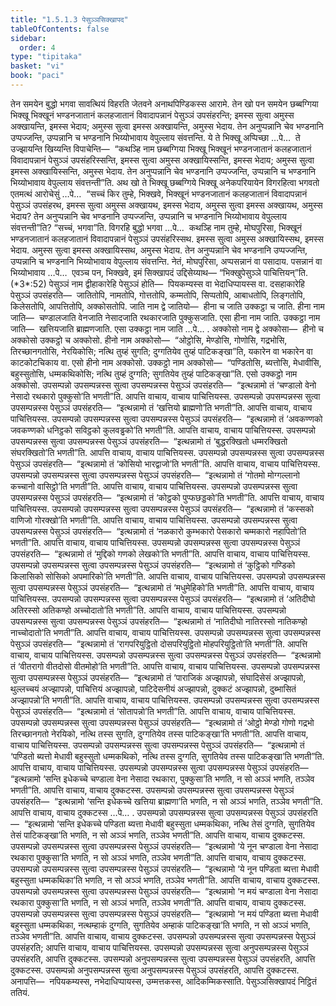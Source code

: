 ```yaml
---
title: "1.5.1.3 पेसुञ्ञसिक्खापद"
tableOfContents: false
sidebar:
  order: 4
type: "tipitaka"
basket: "vi"
book: "paci"
---
```



<DynamicBreadcrumb />

<Division number="36" book="paci">

<Paragraph number="111" book="paci">
तेन समयेन बुद्धो भगवा सावत्थियं विहरति जेतवने अनाथपिण्डिकस्स आरामे. तेन खो पन समयेन छब्बग्गिया भिक्खू भिक्खूनं भण्डनजातानं कलहजातानं विवादापन्नानं पेसुञ्ञं उपसंहरन्ति; इमस्स सुत्वा अमुस्स अक्खायन्ति, इमस्स भेदाय; अमुस्स सुत्वा इमस्स अक्खायन्ति, अमुस्स भेदाय. तेन अनुप्पन्नानि चेव भण्डनानि उप्पज्जन्ति, उप्पन्नानि च भण्डनानि भिय्योभावाय वेपुल्लाय संवत्तन्ति. ये ते भिक्खू अप्पिच्छा …पे…  ते उज्झायन्ति खिय्यन्ति विपाचेन्ति—  “कथञ्हि नाम छब्बग्गिया भिक्खू भिक्खूनं भण्डनजातानं कलहजातानं विवादापन्नानं पेसुञ्ञं उपसंहरिस्सन्ति, इमस्स सुत्वा अमुस्स अक्खायिस्सन्ति, इमस्स भेदाय; अमुस्स सुत्वा इमस्स अक्खायिस्सन्ति, अमुस्स भेदाय. तेन अनुप्पन्नानि चेव भण्डनानि उप्पज्जन्ति, उप्पन्नानि च भण्डनानि भिय्योभावाय वेपुल्लाय संवत्तन्ती”ति.
</Paragraph>

<Paragraph number="112" book="paci">
अथ खो ते भिक्खू छब्बग्गिये भिक्खू अनेकपरियायेन विगरहित्वा भगवतो एतमत्थं आरोचेसुं …पे…  “सच्चं किर तुम्हे, भिक्खवे, भिक्खूनं भण्डनजातानं कलहजातानं विवादापन्नानं पेसुञ्ञं उपसंहरथ, इमस्स सुत्वा अमुस्स अक्खायथ, इमस्स भेदाय, अमुस्स सुत्वा इमस्स अक्खायथ, अमुस्स भेदाय? तेन अनुप्पन्नानि चेव भण्डनानि उप्पज्जन्ति, उप्पन्नानि च भण्डनानि भिय्योभावाय वेपुल्लाय संवत्तन्ती”ति? “सच्चं, भगवा”ति. विगरहि बुद्धो भगवा …पे…  कथञ्हि नाम तुम्हे, मोघपुरिसा, भिक्खूनं भण्डनजातानं कलहजातानं विवादापन्नानं पेसुञ्ञं उपसंहरिस्सथ. इमस्स सुत्वा अमुस्स अक्खायिस्सथ, इमस्स भेदाय. अमुस्स सुत्वा इमस्स अक्खायिस्सथ, अमुस्स भेदाय. तेन अनुप्पन्नानि चेव भण्डनानि उप्पज्जन्ति, उप्पन्नानि च भण्डनानि भिय्योभावाय वेपुल्लाय संवत्तन्ति. नेतं, मोघपुरिसा, अप्पसन्नानं वा पसादाय. पसन्नानं वा भिय्योभावाय …पे…  एवञ्च पन, भिक्खवे, इमं सिक्खापदं उद्दिसेय्याथ—
</Paragraph>

</Division>
<Division number="37" book="paci">

<Paragraph number="113" book="paci">
<Emphasis>“भिक्खुपेसुञ्ञे पाचित्तियन्”</Emphasis>ति. (*3*:<Emphasis>52</Emphasis>)
</Paragraph>

</Division>
<Division number="38" book="paci">

<Paragraph number="114" book="paci">
<Emphasis>पेसुञ्ञं</Emphasis> नाम द्वीहाकारेहि पेसुञ्ञं होति—  पियकम्यस्स वा भेदाधिप्पायस्स वा. दसहाकारेहि पेसुञ्ञं उपसंहरति—  जातितोपि, नामतोपि, गोत्ततोपि, कम्मतोपि, सिप्पतोपि, आबाधतोपि, लिङ्गतोपि, किलेसतोपि, आपत्तितोपि, अक्कोसतोपि.
</Paragraph>

<Paragraph number="115" book="paci">
<Emphasis>जाति</Emphasis> नाम द्वे जातियो—  हीना च जाति उक्कट्ठा च जाति. <Emphasis>हीना</Emphasis> नाम जाति—  चण्डालजाति वेनजाति नेसादजाति रथकारजाति पुक्कुसजाति. एसा हीना नाम जाति. <Emphasis>उक्कट्ठा</Emphasis> नाम जाति—  खत्तियजाति ब्राह्मणजाति. एसा उक्कट्ठा नाम जाति …पे… .
</Paragraph>

<Paragraph number="116" book="paci">
<Emphasis>अक्कोसो</Emphasis> नाम द्वे अक्कोसा—  हीनो च अक्कोसो उक्कट्ठो च अक्कोसो. <Emphasis>हीनो</Emphasis> नाम अक्कोसो—  “ओट्ठोसि, मेण्डोसि, गोणोसि, गद्रभोसि, तिरच्छानगतोसि, नेरयिकोसि; नत्थि तुय्हं सुगति; दुग्गतियेव तुय्हं पाटिकङ्खा”ति, यकारेन वा भकारेन वा काटकोटचिकाय वा. एसो हीनो नाम अक्कोसो. <Emphasis>उक्कट्ठो</Emphasis> नाम अक्कोसो—  “पण्डितोसि, ब्यत्तोसि, मेधावीसि, बहुस्सुतोसि, धम्मकथिकोसि; नत्थि तुय्हं दुग्गति; सुगतियेव तुय्हं पाटिकङ्खा”ति. एसो उक्कट्ठो नाम अक्कोसो.
</Paragraph>

</Division>
<Division number="39" book="paci">

<Paragraph number="117" book="paci">
उपसम्पन्नो उपसम्पन्नस्स सुत्वा उपसम्पन्नस्स पेसुञ्ञं उपसंहरति—  “इत्थन्नामो तं ‘चण्डालो वेनो नेसादो रथकारो पुक्कुसो’ति भणती”ति. आपत्ति वाचाय, वाचाय पाचित्तियस्स.
</Paragraph>

<Paragraph number="118" book="paci">
उपसम्पन्नो उपसम्पन्नस्स सुत्वा उपसम्पन्नस्स पेसुञ्ञं उपसंहरति—  “इत्थन्नामो तं ‘खत्तियो ब्राह्मणो’ति भणती”ति. आपत्ति वाचाय, वाचाय पाचित्तियस्स.
</Paragraph>

<Paragraph number="119" book="paci">
उपसम्पन्नो उपसम्पन्नस्स सुत्वा उपसम्पन्नस्स पेसुञ्ञं उपसंहरति—  “इत्थन्नामो तं ‘अवकण्णको जवकण्णको धनिट्ठको सविट्ठको कुलवड्ढको’ति भणती”ति. आपत्ति वाचाय, वाचाय पाचित्तियस्स.
</Paragraph>

<Paragraph number="120" book="paci">
उपसम्पन्नो उपसम्पन्नस्स सुत्वा उपसम्पन्नस्स पेसुञ्ञं उपसंहरति—  “इत्थन्नामो तं ‘बुद्धरक्खितो धम्मरक्खितो संघरक्खितो’ति भणती”ति. आपत्ति वाचाय, वाचाय पाचित्तियस्स.
</Paragraph>

<Paragraph number="121" book="paci">
उपसम्पन्नो उपसम्पन्नस्स सुत्वा उपसम्पन्नस्स पेसुञ्ञं उपसंहरति—  “इत्थन्नामो तं ‘कोसियो भारद्वाजो’ति भणती”ति. आपत्ति वाचाय, वाचाय पाचित्तियस्स.
</Paragraph>

<Paragraph number="122" book="paci">
उपसम्पन्नो उपसम्पन्नस्स सुत्वा उपसम्पन्नस्स पेसुञ्ञं उपसंहरति—  “इत्थन्नामो तं ‘गोतमो मोग्गल्लानो कच्चानो वासिट्ठो’ति भणती”ति. आपत्ति वाचाय, वाचाय पाचित्तियस्स.
</Paragraph>

<Paragraph number="123" book="paci">
उपसम्पन्नो उपसम्पन्नस्स सुत्वा उपसम्पन्नस्स पेसुञ्ञं उपसंहरति—  “इत्थन्नामो तं ‘कोट्ठको पुप्फछड्डको’ति भणती”ति. आपत्ति वाचाय, वाचाय पाचित्तियस्स.
</Paragraph>

<Paragraph number="124" book="paci">
उपसम्पन्नो उपसम्पन्नस्स सुत्वा उपसम्पन्नस्स पेसुञ्ञं उपसंहरति—  “इत्थन्नामो तं ‘कस्सको वाणिजो गोरक्खो’ति भणती”ति. आपत्ति वाचाय, वाचाय पाचित्तियस्स.
</Paragraph>

<Paragraph number="125" book="paci">
उपसम्पन्नो उपसम्पन्नस्स सुत्वा उपसम्पन्नस्स पेसुञ्ञं उपसंहरति—  “इत्थन्नामो तं ‘नळकारो कुम्भकारो पेसकारो चम्मकारो नहापितो’ति भणती”ति. आपत्ति वाचाय, वाचाय पाचित्तियस्स.
</Paragraph>

<Paragraph number="126" book="paci">
उपसम्पन्नो उपसम्पन्नस्स सुत्वा उपसम्पन्नस्स पेसुञ्ञं उपसंहरति—  “इत्थन्नामो तं ‘मुद्दिको गणको लेखको’ति भणती”ति. आपत्ति वाचाय, वाचाय पाचित्तियस्स.
</Paragraph>

</Division>
<Division number="40" book="paci">

<Paragraph number="127" book="paci">
उपसम्पन्नो उपसम्पन्नस्स सुत्वा उपसम्पन्नस्स पेसुञ्ञं उपसंहरति—  “इत्थन्नामो तं ‘कुट्ठिको गण्डिको किलासिको सोसिको अपमारिको’ति भणती”ति. आपत्ति वाचाय, वाचाय पाचित्तियस्स.
</Paragraph>

<Paragraph number="128" book="paci">
उपसम्पन्नो उपसम्पन्नस्स सुत्वा उपसम्पन्नस्स पेसुञ्ञं उपसंहरति—  “इत्थन्नामो तं ‘मधुमेहिको’ति भणती”ति. आपत्ति वाचाय, वाचाय पाचित्तियस्स.
</Paragraph>

<Paragraph number="129" book="paci">
उपसम्पन्नो उपसम्पन्नस्स सुत्वा उपसम्पन्नस्स पेसुञ्ञं उपसंहरति—  “इत्थन्नामो तं ‘अतिदीघो अतिरस्सो अतिकण्हो अच्चोदातो’ति भणती”ति. आपत्ति वाचाय, वाचाय पाचित्तियस्स.
</Paragraph>

<Paragraph number="130" book="paci">
उपसम्पन्नो उपसम्पन्नस्स सुत्वा उपसम्पन्नस्स पेसुञ्ञं उपसंहरति—  “इत्थन्नामो तं ‘नातिदीघो नातिरस्सो नातिकण्हो नाच्चोदातो’ति भणती”ति. आपत्ति वाचाय, वाचाय पाचित्तियस्स.
</Paragraph>

<Paragraph number="131" book="paci">
उपसम्पन्नो उपसम्पन्नस्स सुत्वा उपसम्पन्नस्स पेसुञ्ञं उपसंहरति—  “इत्थन्नामो तं ‘रागपरियुट्ठितो दोसपरियुट्ठितो मोहपरियुट्ठितो’ति भणती”ति. आपत्ति वाचाय, वाचाय पाचित्तियस्स.
</Paragraph>

<Paragraph number="132" book="paci">
उपसम्पन्नो उपसम्पन्नस्स सुत्वा उपसम्पन्नस्स पेसुञ्ञं उपसंहरति—  “इत्थन्नामो तं ‘वीतरागो वीतदोसो वीतमोहो’ति भणती”ति. आपत्ति वाचाय, वाचाय पाचित्तियस्स.
</Paragraph>

<Paragraph number="133" book="paci">
उपसम्पन्नो उपसम्पन्नस्स सुत्वा उपसम्पन्नस्स पेसुञ्ञं उपसंहरति—  “इत्थन्नामो तं ‘पाराजिकं अज्झापन्नो, संघादिसेसं अज्झापन्नो, थुल्लच्चयं अज्झापन्नो, पाचित्तियं अज्झापन्नो, पाटिदेसनीयं अज्झापन्नो, दुक्कटं अज्झापन्नो, दुब्भासितं अज्झापन्नो’ति भणती”ति. आपत्ति वाचाय, वाचाय पाचित्तियस्स.
</Paragraph>

<Paragraph number="134" book="paci">
उपसम्पन्नो उपसम्पन्नस्स सुत्वा उपसम्पन्नस्स पेसुञ्ञं उपसंहरति—  “इत्थन्नामो तं ‘सोतापन्नो’ति भणती”ति. आपत्ति वाचाय, वाचाय पाचित्तियस्स.
</Paragraph>

<Paragraph number="135" book="paci">
उपसम्पन्नो उपसम्पन्नस्स सुत्वा उपसम्पन्नस्स पेसुञ्ञं उपसंहरति—  “इत्थन्नामो तं ‘ओट्ठो मेण्डो गोणो गद्रभो तिरच्छानगतो नेरयिको, नत्थि तस्स सुगति, दुग्गतियेव तस्स पाटिकङ्खा’ति भणती”ति. आपत्ति वाचाय, वाचाय पाचित्तियस्स.
</Paragraph>

<Paragraph number="136" book="paci">
उपसम्पन्नो उपसम्पन्नस्स सुत्वा उपसम्पन्नस्स पेसुञ्ञं उपसंहरति—  “इत्थन्नामो तं ‘पण्डितो ब्यत्तो मेधावी बहुस्सुतो धम्मकथिको, नत्थि तस्स दुग्गति, सुगतियेव तस्स पाटिकङ्खा’ति भणती”ति. आपत्ति वाचाय, वाचाय पाचित्तियस्स.
</Paragraph>

</Division>
<Division number="41" book="paci">

<Paragraph number="137" book="paci">
उपसम्पन्नो उपसम्पन्नस्स सुत्वा उपसम्पन्नस्स पेसुञ्ञं उपसंहरति—  “इत्थन्नामो ‘सन्ति इधेकच्चे चण्डाला वेना नेसादा रथकारा, पुक्कुसा’ति भणति, न सो अञ्ञं भणति, तञ्ञेव भणती”ति. आपत्ति वाचाय, वाचाय दुक्कटस्स.
</Paragraph>

<Paragraph number="138" book="paci">
उपसम्पन्नो उपसम्पन्नस्स सुत्वा उपसम्पन्नस्स पेसुञ्ञं उपसंहरति—  “इत्थन्नामो ‘सन्ति इधेकच्चे खत्तिया ब्राह्मणा’ति भणति, न सो अञ्ञं भणति, तञ्ञेव भणती”ति. आपत्ति वाचाय, वाचाय दुक्कटस्स …पे… .
</Paragraph>

<Paragraph number="139" book="paci">
उपसम्पन्नो उपसम्पन्नस्स सुत्वा उपसम्पन्नस्स पेसुञ्ञं उपसंहरति—  “इत्थन्नामो ‘सन्ति इधेकच्चे पण्डिता ब्यत्ता मेधावी बहुस्सुता धम्मकथिका, नत्थि तेसं दुग्गति, सुगतियेव तेसं पाटिकङ्खा’ति भणति, न सो अञ्ञं भणति, तञ्ञेव भणती”ति. आपत्ति वाचाय, वाचाय दुक्कटस्स.
</Paragraph>

<Paragraph number="140" book="paci">
उपसम्पन्नो उपसम्पन्नस्स सुत्वा उपसम्पन्नस्स पेसुञ्ञं उपसंहरति—  “इत्थन्नामो ‘ये नून चण्डाला वेना नेसादा रथकारा पुक्कुसा’ति भणति, न सो अञ्ञं भणति, तञ्ञेव भणती”ति. आपत्ति वाचाय, वाचाय दुक्कटस्स.
</Paragraph>

<Paragraph number="141" book="paci">
उपसम्पन्नो उपसम्पन्नस्स सुत्वा उपसम्पन्नस्स पेसुञ्ञं उपसंहरति—  “इत्थन्नामो ‘ये नून पण्डिता ब्यत्ता मेधावी बहुस्सुता धम्मकथिका’ति भणति, न सो अञ्ञं भणति, तञ्ञेव भणती”ति. आपत्ति वाचाय, वाचाय दुक्कटस्स.
</Paragraph>

<Paragraph number="142" book="paci">
उपसम्पन्नो उपसम्पन्नस्स सुत्वा उपसम्पन्नस्स पेसुञ्ञं उपसंहरति—  “इत्थन्नामो ‘न मयं चण्डाला वेना नेसादा रथकारा पुक्कुसा’ति भणति, न सो अञ्ञं भणति, तञ्ञेव भणती”ति. आपत्ति वाचाय, वाचाय दुक्कटस्स.
</Paragraph>

<Paragraph number="143" book="paci">
उपसम्पन्नो उपसम्पन्नस्स सुत्वा उपसम्पन्नस्स पेसुञ्ञं उपसंहरति—  “इत्थन्नामो ‘न मयं पण्डिता ब्यत्ता मेधावी बहुस्सुता धम्मकथिका, नत्थम्हाकं दुग्गति, सुगतियेव अम्हाकं पाटिकङ्खा’ति भणति, न सो अञ्ञं भणति, तञ्ञेव भणती”ति. आपत्ति वाचाय, वाचाय दुक्कटस्स.
</Paragraph>

</Division>
<Division number="42" book="paci">

<Paragraph number="144" book="paci">
उपसम्पन्नो उपसम्पन्नस्स सुत्वा उपसम्पन्नस्स पेसुञ्ञं उपसंहरति; आपत्ति वाचाय, वाचाय पाचित्तियस्स.
</Paragraph>

<Paragraph number="145" book="paci">
उपसम्पन्नो उपसम्पन्नस्स सुत्वा अनुपसम्पन्नस्स पेसुञ्ञं उपसंहरति, आपत्ति दुक्कटस्स.
</Paragraph>

<Paragraph number="146" book="paci">
उपसम्पन्नो अनुपसम्पन्नस्स सुत्वा उपसम्पन्नस्स पेसुञ्ञं उपसंहरति, आपत्ति दुक्कटस्स.
</Paragraph>

<Paragraph number="147" book="paci">
उपसम्पन्नो अनुपसम्पन्नस्स सुत्वा अनुपसम्पन्नस्स पेसुञ्ञं उपसंहरति, आपत्ति दुक्कटस्स.
</Paragraph>

</Division>
<Division number="43" book="paci">

<Paragraph number="148" book="paci">
अनापत्ति—  नपियकम्यस्स, नभेदाधिप्पायस्स, उम्मत्तकस्स, आदिकम्मिकस्साति.

</Paragraph>
</Division>

<Paragraph number="149" type="center" book="paci">
पेसुञ्ञसिक्खापदं निट्ठितं ततियं.
</Paragraph>